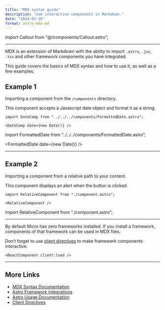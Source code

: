 ```yaml
---
title: "MDX syntax guide"
description: "Use interactive components in Markdown."
date: "2024-03-16"
format: astro-mdx-md
---
```


import Callout from "@/components/Callout.astro";

---

MDX is an extension of Markdown with the ability to import `.astro`,
`.jsx`, `.tsx` and other framework components you have integrated.

This guide covers the basics of MDX syntax and how to use it, as well as a few examples.

## Example 1

Importing a component from the `/components` directory.

This component accepts a Javascript date object and format it as a string.

```astro
import DateComp from "../../../components/FormattedDate.astro";

<DateComp date={new Date()} />
```

import FormattedDate from "../../../components/FormattedDate.astro";

<FormattedDate date={new Date()} />

---

## Example 2

Importing a component from a relative path to your content.

This component displays an alert when the button is clicked.

```astro
import RelativeComponent from "./component.astro";

<RelativeComponent />
```

import RelativeComponent from "./component.astro";

<RelativeComponent />

---

By default Micro has zero frameworks installed. If you install a framework, components of that framework can be used in MDX files.

<Callout>
  Don't forget to use [client
  directives](https://docs.astro.build/en/reference/directives-reference/#client-directives)
  to make framework components interactive.
</Callout>

```astro
<ReactComponent client:load />
```

---

## More Links

- [MDX Syntax Documentation](https://mdxjs.com/docs/what-is-mdx)
- [Astro Framework Integrations](https://docs.astro.build/en/guides/integrations-guide)
- [Astro Usage Documentation](https://docs.astro.build/en/guides/markdown-content/#markdown-and-mdx-pages)
- [Client Directives](https://docs.astro.build/en/reference/directives-reference/#client-directives)
